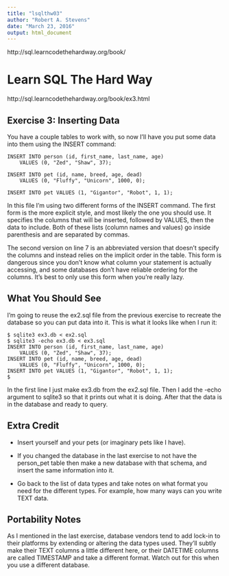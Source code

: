 ```yaml
---
title: "lsqlthw03"
author: "Robert A. Stevens"
date: "March 23, 2016"
output: html_document
---
```


http://sql.learncodethehardway.org/book/

# Learn SQL The Hard Way

http://sql.learncodethehardway.org/book/ex3.html

## Exercise 3: Inserting Data

You have a couple tables to work with, so now I'll have you put some data into them using the INSERT command:

    INSERT INTO person (id, first_name, last_name, age)
        VALUES (0, "Zed", "Shaw", 37);
    
    INSERT INTO pet (id, name, breed, age, dead)
        VALUES (0, "Fluffy", "Unicorn", 1000, 0);
    
    INSERT INTO pet VALUES (1, "Gigantor", "Robot", 1, 1);

In this file I'm using two different forms of the INSERT command. The first form is the more explicit style, and most likely the one you should use. It specifies the columns that will be inserted, followed by VALUES, then the data to include. Both of these lists (column names and values) go inside parenthesis and are separated by commas.

The second version on line 7 is an abbreviated version that doesn't specify the columns and instead relies on the implicit order in the table. This form is dangerous since you don't know what column your statement is actually accessing, and some databases don't have reliable ordering for the columns. It's best to only use this form when you're really lazy.

## What You Should See

I'm going to reuse the ex2.sql file from the previous exercise to recreate the database so you can put data into it. This is what it looks like when I run it:

    $ sqlite3 ex3.db < ex2.sql
    $ sqlite3 -echo ex3.db < ex3.sql
    INSERT INTO person (id, first_name, last_name, age) 
        VALUES (0, "Zed", "Shaw", 37);
    INSERT INTO pet (id, name, breed, age, dead)
        VALUES (0, "Fluffy", "Unicorn", 1000, 0);
    INSERT INTO pet VALUES (1, "Gigantor", "Robot", 1, 1);
    $

In the first line I just make ex3.db from the ex2.sql file. Then I add the -echo argument to sqlite3 so that it prints out what it is doing. After that the data is in the database and ready to query.

## Extra Credit

- Insert yourself and your pets (or imaginary pets like I have).

- If you changed the database in the last exercise to not have the person_pet table then make a new database with that schema, and insert the same information into it.

- Go back to the list of data types and take notes on what format you need for the different types. For example, how many ways can you write TEXT data.

## Portability Notes

As I mentioned in the last exercise, database vendors tend to add lock-in to their platforms by extending or altering the data types used. They'll subtly make their TEXT columns a little different here, or their DATETIME columns are called TIMESTAMP and take a different format. Watch out for this when you use a different database.
